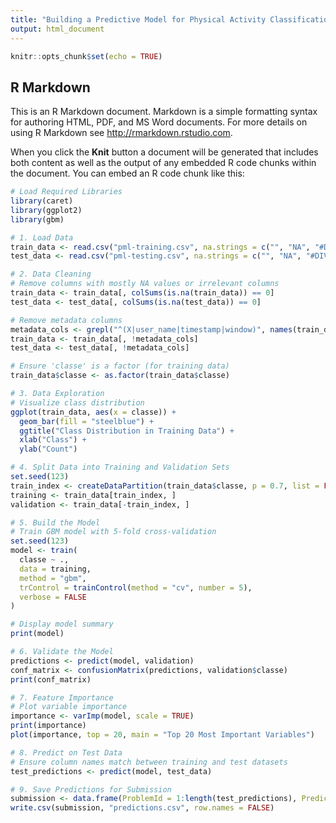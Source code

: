 ```yaml
---
title: "Building a Predictive Model for Physical Activity Classification Using R and GBM"
output: html_document
---
```


```r
knitr::opts_chunk$set(echo = TRUE)
```

## R Markdown

This is an R Markdown document. Markdown is a simple formatting syntax for authoring HTML, PDF, and MS Word documents. For more details on using R Markdown see <http://rmarkdown.rstudio.com>.

When you click the **Knit** button a document will be generated that includes both content as well as the output of any embedded R code chunks within the document. You can embed an R code chunk like this:

```r
# Load Required Libraries
library(caret)
library(ggplot2)
library(gbm)
```

```r
# 1. Load Data
train_data <- read.csv("pml-training.csv", na.strings = c("", "NA", "#DIV/0!"))
test_data <- read.csv("pml-testing.csv", na.strings = c("", "NA", "#DIV/0!"))
```

```r
# 2. Data Cleaning
# Remove columns with mostly NA values or irrelevant columns
train_data <- train_data[, colSums(is.na(train_data)) == 0]
test_data <- test_data[, colSums(is.na(test_data)) == 0]

# Remove metadata columns
metadata_cols <- grepl("^(X|user_name|timestamp|window)", names(train_data))
train_data <- train_data[, !metadata_cols]
test_data <- test_data[, !metadata_cols]

# Ensure 'classe' is a factor (for training data)
train_data$classe <- as.factor(train_data$classe)
```

```r
# 3. Data Exploration
# Visualize class distribution
ggplot(train_data, aes(x = classe)) +
  geom_bar(fill = "steelblue") +
  ggtitle("Class Distribution in Training Data") +
  xlab("Class") +
  ylab("Count")
```
```r
# 4. Split Data into Training and Validation Sets
set.seed(123)
train_index <- createDataPartition(train_data$classe, p = 0.7, list = FALSE)
training <- train_data[train_index, ]
validation <- train_data[-train_index, ]
```

```r
# 5. Build the Model
# Train GBM model with 5-fold cross-validation
set.seed(123)
model <- train(
  classe ~ .,
  data = training,
  method = "gbm",
  trControl = trainControl(method = "cv", number = 5),
  verbose = FALSE
)

# Display model summary
print(model)
```

```r
# 6. Validate the Model
predictions <- predict(model, validation)
conf_matrix <- confusionMatrix(predictions, validation$classe)
print(conf_matrix)
```

```r
# 7. Feature Importance
# Plot variable importance
importance <- varImp(model, scale = TRUE)
print(importance)
plot(importance, top = 20, main = "Top 20 Most Important Variables")
```

```r
# 8. Predict on Test Data
# Ensure column names match between training and test datasets
test_predictions <- predict(model, test_data)
```

```r
# 9. Save Predictions for Submission
submission <- data.frame(ProblemId = 1:length(test_predictions), Prediction = test_predictions)
write.csv(submission, "predictions.csv", row.names = FALSE)
```
